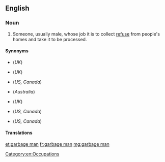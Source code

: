 {{also|garbageman}}
==English==
{{wikipedia|Waste collector}}

===Noun===
{{en-noun|garbage men}}

# {{lb|en|AU|US|Canada}} Someone, usually male, whose job it is to collect [[refuse]] from people's homes and take it to be processed.

====Synonyms====
* {{l|en|bin man}} (''UK'')
* {{l|en|dustman}} (''UK'')
* {{l|en|garbage collector}} (''US, Canada'')
* {{l|en|garbo}} (''Australia'')
* {{l|en|refuse collector}} (''UK'')
* {{l|en|sanitation engineer}} (''US, Canada'')
* {{l|en|trashman}} (''US, Canada'')

====Translations====
{{trans-see|garbage collector}}

[[Category:en:Occupations]]

[[et:garbage man]]
[[fr:garbage man]]
[[mg:garbage man]]